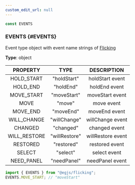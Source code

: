 ```yaml
---
custom_edit_url: null
---
```


```ts
const EVENTS
```

### EVENTS {#EVENTS}

<div className="bulma-tags">

</div>

Event type object with event name strings of [Flicking](Flicking)

**Type**: object

|PROPERTY|TYPE|DESCRIPTION|
|:---:|:---:|:---:|
|HOLD_START|"holdStart"|holdStart event|
|HOLD_END|"holdEnd"|holdEnd event|
|MOVE_START|"moveStart"|moveStart event|
|MOVE|"move"|move event|
|MOVE_END|"moveEnd"|moveEnd event|
|WILL_CHANGE|"willChange"|willChange event|
|CHANGED|"changed"|changed event|
|WILL_RESTORE|"willRestore"|willRestore event|
|RESTORED|"restored"|restored event|
|SELECT|"select"|select event|
|NEED_PANEL|"needPanel"|needPanel event|

```ts
import { EVENTS } from "@egjs/flicking";
EVENTS.MOVE_START; // "moveStart"
```

